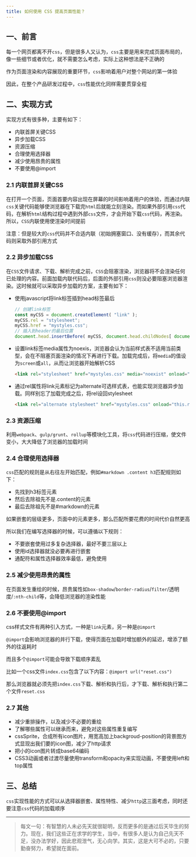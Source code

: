 ```yaml
---
title: 如何使用 CSS 提高页面性能？
---
```


## 一、前言

每一个网页都离不开`css`，但是很多人又认为，`css`主要是用来完成页面布局的，像一些细节或者优化，就不需要怎么考虑，实际上这种想法是不正确的

作为页面渲染和内容展现的重要环节，`css`影响着用户对整个网站的第一体验

因此，在整个产品研发过程中，`css`性能优化同样需要贯穿全程

## 二、实现方式

实现方式有很多种，主要有如下：

-   内联首屏关键CSS
-   异步加载CSS
-   资源压缩
-   合理使用选择器
-   减少使用昂贵的属性
-   不要使用@import

### 2.1 内联首屏关键CSS
在打开一个页面，页面首要内容出现在屏幕的时间影响着用户的体验，而通过内联`css`关键代码能够使浏览器在下载完`html`后就能立刻渲染。而如果外部引用`css`代码，在解析`html`结构过程中遇到外部`css`文件，才会开始下载`css`代码，再渲染。所以，`CSS`内联使用使渲染时间提前

注意：但是较大的`css`代码并不合适内联（初始拥塞窗口、没有缓存），而其余代码则采取外部引用方式

### 2.2 异步加载CSS
在`CSS`文件请求、下载、解析完成之前，`CSS`会阻塞渲染，浏览器将不会渲染任何已处理的内容。前面加载内联代码后，后面的外部引用`css`则没必要阻塞浏览器渲染。这时候就可以采取异步加载的方案，主要有如下：

* 使用javascript将link标签插到head标签最后
    ```js
    // 创建link标签
    const myCSS = document.createElement( "link" );
    myCSS.rel = "stylesheet";
    myCSS.href = "mystyles.css";
    // 插入到header的最后位置
    document.head.insertBefore( myCSS, document.head.childNodes[ document.head.childNodes.length - 1 ].nextSibling );
    ```

* 设置link标签media属性为noexis，浏览器会认为当前样式表不适用当前类型，会在不阻塞页面渲染的情况下再进行下载。加载完成后，将`media`的值设为`screen`或`all`，从而让浏览器开始解析CSS
    ```html
    <link rel="stylesheet" href="mystyles.css" media="noexist" onload="this.media='all'">
    ```
* 通过rel属性将link元素标记为alternate可选样式表，也能实现浏览器异步加载。同样别忘了加载完成之后，将rel设回stylesheet
    ```html
    <link rel="alternate stylesheet" href="mystyles.css" onload="this.rel='stylesheet'">
    ```

### 2.3 资源压缩

利用`webpack`、`gulp/grunt`、`rollup`等模块化工具，将`css`代码进行压缩，使文件变小，大大降低了浏览器的加载时间

### 2.4 合理使用选择器

`css`匹配的规则是从右往左开始匹配，例如`#markdown .content h3`匹配规则如下：

-   先找到h3标签元素
-   然后去除祖先不是.content的元素
-   最后去除祖先不是#markdown的元素

如果嵌套的层级更多，页面中的元素更多，那么匹配所要花费的时间代价自然更高

所以我们在编写选择器的时候，可以遵循以下规则：

-   不要嵌套使用过多复杂选择器，最好不要三层以上
-   使用id选择器就没必要再进行嵌套
-   通配符和属性选择器效率最低，避免使用

### 2.5 减少使用昂贵的属性

在页面发生重绘的时候，昂贵属性如`box-shadow`/`border-radius`/`filter`/透明度/`:nth-child`等，会降低浏览器的渲染性能

### 2.6 不要使用@import

css样式文件有两种引入方式，一种是`link`元素，另一种是`@import`

`@import`会影响浏览器的并行下载，使得页面在加载时增加额外的延迟，增添了额外的往返耗时

而且多个`@import`可能会导致下载顺序紊乱

比如一个css文件`index.css`包含了以下内容：`@import url("reset.css")`

那么浏览器就必须先把`index.css`下载、解析和执行后，才下载、解析和执行第二个文件`reset.css`

### 2.7 其他

-   减少重排操作，以及减少不必要的重绘
-   了解哪些属性可以继承而来，避免对这些属性重复编写
-   cssSprite，合成所有icon图片，用宽高加上backgroud-position的背景图方式显现出我们要的icon图，减少了http请求
-   把小的icon图片转成base64编码
-   CSS3动画或者过渡尽量使用transform和opacity来实现动画，不要使用left和top属性

## 三、总结

`css`实现性能的方式可以从选择器嵌套、属性特性、减少`http`这三面考虑，同时还要注意`css`代码的加载顺序


****
> 每文一句：有智慧的人未必先天就很聪明，反而更多的是通过后天毕生的努力。现在，我们这些正在求学的学生，当中，有很多人是认为自己先天不足，没办法学好，因此悲观泄气，无心向学。其实，这是大可不必的，只要勤奋努力，希望就在面前。
